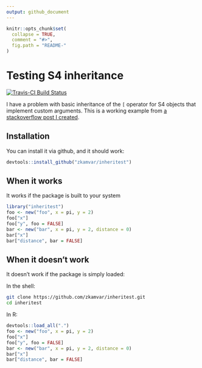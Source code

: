 ```yaml
---
output: github_document
---
```


<!-- README.md is generated from README.Rmd. Please edit that file -->

```r
knitr::opts_chunk$set(
  collapse = TRUE,
  comment = "#>",
  fig.path = "README-"
)
```

Testing S4 inheritance
======================

[![Travis-CI Build Status](https://travis-ci.org/zkamvar/inheritest.svg?branch=master)](https://travis-ci.org/zkamvar/inheritest)

I have a problem with basic inheritance of the `[` operator for S4 objects that
implement custom arguments. This is a working example from [a stackoverflow post
I created](http://stackoverflow.com/q/42894213/2752888).

Installation
------------

You can install it via github, and it should work:

```r
devtools::install_github("zkamvar/inheritest")
```

When it works
-------------

It works if the package is built to your system

```r
library("inheritest")
foo <- new("foo", x = pi, y = 2)
foo["x"]
foo["y", foo = FALSE]
bar <- new("bar", x = pi, y = 2, distance = 0)
bar["x"]
bar["distance", bar = FALSE]
```

When it doesn't work
--------------------

It doesn't work if the package is simply loaded:


In the shell:

```sh
git clone https://github.com/zkamvar/inheritest.git
cd inheritest
```

In R:

```r
devtools::load_all(".")
foo <- new("foo", x = pi, y = 2)
foo["x"]
foo["y", foo = FALSE]
bar <- new("bar", x = pi, y = 2, distance = 0)
bar["x"]
bar["distance", bar = FALSE]
```

